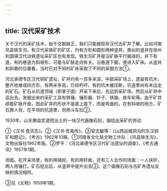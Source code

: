 ```yaml
---
---
---
```

title: 汉代采矿技术
---



关于汉代的采矿技术，由于文献缺乏，我们只能据现存汉代古矿井了解。比如河南巩县铁生沟，有汉代采铁矿的矿区，内有方形和圆形两种竖井。类似的竖井在徐州利国驿汉代冶铁遗址采矿区也有发现。铁生沟矿井是沿矿脉平行掘进的，井下有道，有的巷道为斜坡形，可能与矿脉走向有关。沿巷道下掘，便进入矿床。从竖井和斜巷的位置看，当时已对不同的矿床采取了不同的采掘方法①。

河北承德专区汉代铜矿遗址，矿井约有一百多米深，中部采矿场上，遗留有坑木，整齐地堆成四方形，有两米多高，已经朽坏。有的坑木被压断，坑道里尚有未运走的矿石。矿石从坑道顶端（即掌子面）开采下来后，先运到采矿场，然后从矿井中运出去。发掘出来的采矿工具有铁锤、锤形器、钎子、铁锄、铁车轮等。由于矿井顺着矿脉开凿，因此矿井的形状不是直上直下，而是弯曲的。在有斜坡的地方，矿石靠人背，在平坦的坑道里，则用斗车拉②。

1930年，山东滕县宏道院出土的一块汉代画像石刻，描绘出采矿的劳动

①《汉书·食货志》。②《汉书·贡禹传》。③安志敏等：《山西运城洞沟的东汉铜矿和题记》，《考古》1962年10期。①河南省文化局文物工作队：《巩县铁生沟》，文物出版社1962年版。②罗平：《河北承德专区汉代矿冶遗址的调查》，《考古通讯》1957年1期。

场面。在开采场里，有的用镐挖，有的用钎凿，还有三人合作的场面：一人扶钎，两人用锤打。矿石挖出后，从竖井中提升出去③。这个画像石刻与古矿井遗址反映的情况相符。

③见《文物》1959年1期。
